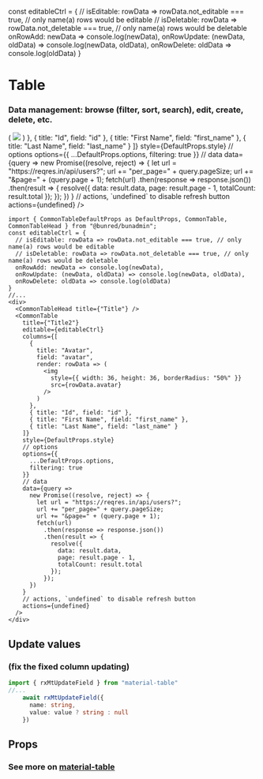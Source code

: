const editableCtrl = {
  // isEditable: rowData => rowData.not_editable === true, // only name(a) rows would be editable
  // isDeletable: rowData => rowData.not_deletable === true, // only name(a) rows would be deletable
  onRowAdd: newData => console.log(newData),
  onRowUpdate: (newData, oldData) => console.log(newData, oldData),
  onRowDelete: oldData => console.log(oldData)
}

# Table
### Data management: browse (filter, sort, search), edit, create, delete, etc.

<div>
  <CommonTableHead title={"Page Title: Users"} />
  <CommonTable
    title={"Users"}
    editable={editableCtrl}
    columns={[
      {
        title: "Avatar",
        field: "avatar",
        render: rowData => (
          <img
            style={{ width: 36, height: 36, borderRadius: "50%" }}
            src={rowData.avatar}
          />
        )
      },
      { title: "Id", field: "id" },
      { title: "First Name", field: "first_name" },
      { title: "Last Name", field: "last_name" }
    ]}
    style={DefaultProps.style}
    // options
    options={{
      ...DefaultProps.options,
      filtering: true
    }}
    // data
    data={query =>
      new Promise((resolve, reject) => {
        let url = "https://reqres.in/api/users?";
        url += "per_page=" + query.pageSize;
        url += "&page=" + (query.page + 1);
        fetch(url)
          .then(response => response.json())
          .then(result => {
            resolve({
              data: result.data,
              page: result.page - 1,
              totalCount: result.total
            });
          });
      })
    }
    // actions, `undefined` to disable refresh button
    actions={undefined}
  />
</div>

```tsx
import { CommonTableDefaultProps as DefaultProps, CommonTable, CommonTableHead } from "@bunred/bunadmin";
const editableCtrl = {
  // isEditable: rowData => rowData.not_editable === true, // only name(a) rows would be editable
  // isDeletable: rowData => rowData.not_deletable === true, // only name(a) rows would be deletable
  onRowAdd: newData => console.log(newData),
  onRowUpdate: (newData, oldData) => console.log(newData, oldData),
  onRowDelete: oldData => console.log(oldData)
}
//...
<div>
  <CommonTableHead title={"Title"} />
  <CommonTable
    title={"Title2"}
    editable={editableCtrl}
    columns={[
      {
        title: "Avatar",
        field: "avatar",
        render: rowData => (
          <img
            style={{ width: 36, height: 36, borderRadius: "50%" }}
            src={rowData.avatar}
          />
        )
      },
      { title: "Id", field: "id" },
      { title: "First Name", field: "first_name" },
      { title: "Last Name", field: "last_name" }
    ]}
    style={DefaultProps.style}
    // options
    options={{
      ...DefaultProps.options,
      filtering: true
    }}
    // data
    data={query =>
      new Promise((resolve, reject) => {
        let url = "https://reqres.in/api/users?";
        url += "per_page=" + query.pageSize;
        url += "&page=" + (query.page + 1);
        fetch(url)
          .then(response => response.json())
          .then(result => {
            resolve({
              data: result.data,
              page: result.page - 1,
              totalCount: result.total
            });
          });
      })
    }
    // actions, `undefined` to disable refresh button
    actions={undefined}
  />
</div>
```

## Update values
###  (fix the fixed column updating)
``` ts
import { rxMtUpdateField } from "material-table"
//...
    await rxMtUpdateField({
      name: string,
      value: value ? string : null
    })
```

## Props

### See more on [material-table](https://material-table.com/)
```
